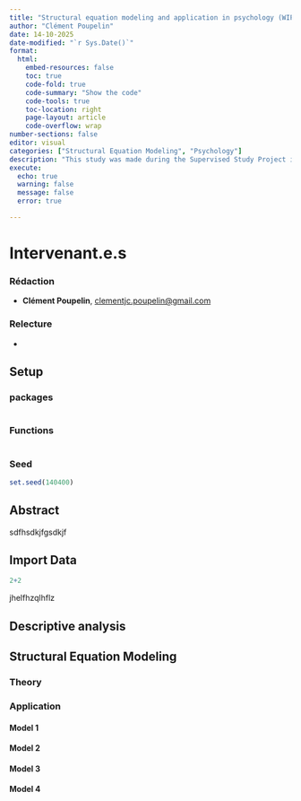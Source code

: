 ```yaml
---
title: "Structural equation modeling and application in psychology (WIP)"
author: "Clément Poupelin"
date: 14-10-2025
date-modified: "`r Sys.Date()`"
format: 
  html:
    embed-resources: false
    toc: true
    code-fold: true
    code-summary: "Show the code"
    code-tools: true
    toc-location: right
    page-layout: article
    code-overflow: wrap
number-sections: false
editor: visual
categories: ["Structural Equation Modeling", "Psychology"]
description: "This study was made during the Supervised Study Project in Mathematics of the first year of master"
execute: 
  echo: true 
  warning: false 
  message: false
  error: true

---
```


# Intervenant.e.s

### Rédaction

-   **Clément Poupelin**, [clementjc.poupelin\@gmail.com](mailto:clementjc.poupelin@gmail.com){.email}\

### Relecture

-   


## Setup

::: panel-tabset

### packages 

```r

```

### Functions

```r

```

### Seed

```r
set.seed(140400)
```

:::

## Abstract

sdfhsdkjfgsdkjf


## Import Data


```r
2+2
```

jhelfhzqlhflz



## Descriptive analysis 

## Structural Equation Modeling


### Theory

### Application

::: panel-tabset

#### Model 1

#### Model 2 


#### Model 3


#### Model 4


:::